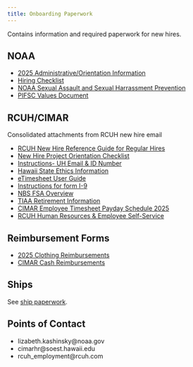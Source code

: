 ```yaml
---
title: Onboarding Paperwork
---
```


Contains information and required paperwork for new hires.

## NOAA
-   [2025 Administrative/Orientation Information](https://docs.google.com/document/d/13uRDwDVw_rAtg3rR4IGUthAlL20VHHP2O9BSOheNgFM/edit){.external target="_blank"}
-   [Hiring Checklist](https://docs.google.com/spreadsheets/d/1c0ytT9lpYq_nSaTrdw0FW_U7tRS94vj_sfW4xp6hkcU/edit?gid=0#gid=0){.external target="_blank"}
-   [NOAA Sexual Assault and Sexual Harrassment Prevention](https://drive.google.com/file/d/14V4sWz1LjCsKqd7HdQhlXUJh6BNBLvM1/view?usp=sharing){.external target="_blank"}
-   [PIFSC Values Document](https://drive.google.com/file/d/1yR0ftG3OXy9g64ZuuwZNus9DNlvuIGbw/view?usp=sharing){.external target="_blank"}

## RCUH/CIMAR
Consolidated attachments from RCUH new hire email

-   [RCUH New Hire Reference Guide for Regular Hires](https://drive.google.com/file/d/1JU45wljUc92xpV-t2qZ0Dw9IXJLKQNlZ/view?usp=drive_link){.external target="_blank"}
-   [New Hire Project Orientation Checklist](https://drive.google.com/file/d/18UA8JDiipA4RfK7S3uliWz9jgk1hQvlV/view?usp=drive_link){.external target="_blank"}
-   [Instructions- UH Email & ID Number](https://drive.google.com/file/d/133VMhmIdR0Aeee_w9jpHCs129TcI-PD5/view?usp=drive_link){.external target="_blank"}
-   [Hawaii State Ethics Information](https://drive.google.com/file/d/1lJLj5P3KOR5hMYuIefzGm0Aa2_nwvdVn/view?usp=drive_link){.external target="_blank"}
-   [eTimesheet User Guide](https://drive.google.com/file/d/1xQ3wIcOJviVOTkw7u19dNeKr8TFkcGCy/view?usp=drive_link){.external target="_blank"}
-   [Instructions for form I-9](https://drive.google.com/file/d/1KI4fc72XUNMORbwi7HM9q20sfodCgDM0/view?usp=drive_link){.external target="_blank"}
-   [NBS FSA Overview](https://drive.google.com/file/d/1O5KleD8cwnmbQUotU0qaDqaYSg9_1ItH/view?usp=drive_link){.external target="_blank"}
-   [TIAA Retirement Information](https://drive.google.com/file/d/1aMcocytOBGUr7hKLMaFe8JBxnfKivm_x/view?usp=drive_link){.external target="_blank"}
-   [CIMAR Employee Timesheet Payday Schedule 2025](https://drive.google.com/file/d/1kiLq003bWQJDx6IvEcI16LVAywJfES9y/view?usp=drive_link){.external target="_blank"}
-   [RCUH Human Resources & Employee Self-Service](https://hr.rcuh.com/psp/hcmprd/EMPLOYEE/EMPL/?cmd=login&languageCd=ENG&){.external target="_blank"}

##  Reimbursement Forms
-   [2025 Clothing Reimbursements](https://docs.google.com/document/d/1fos5_3MXhcizLh_U3jbKL6mF6iAuyjmnY-kYWtFTfqA/edit?usp=sharing){.external target="_blank"}
-   [CIMAR Cash Reimbursements](https://docs.google.com/document/d/1HfbjMestBEK0zHwdIjJnwF3GDy0Xf8uv2W8xPkab9To/edit?usp=sharing){.external target="_blank"}

##  Ships
See [ship paperwork](https://pifsc-protected-species-division.github.io/PMNM-ARCamps-Manual/content/ShipPaperwork.html).

## Points of Contact

-   lizabeth.kashinsky@noaa.gov 
-   cimarhr@soest.hawaii.edu
-   rcuh_employment@rcuh.com

